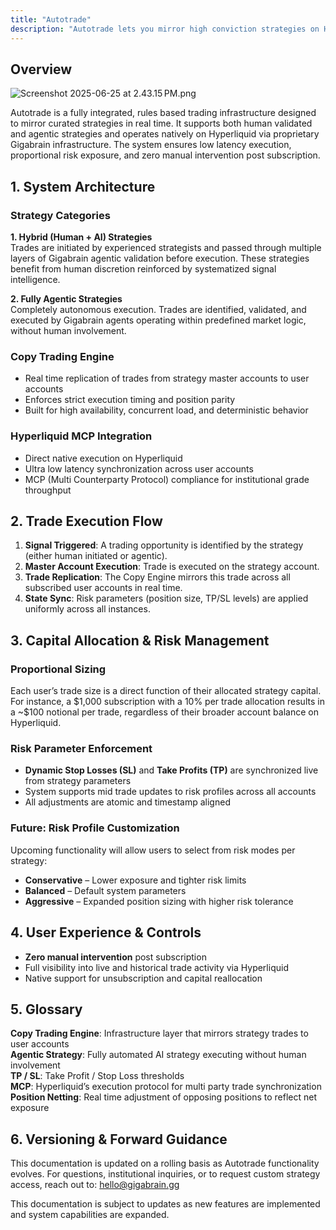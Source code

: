```yaml
---
title: "Autotrade"
description: "Autotrade lets you mirror high conviction strategies on Hyperliquid fully automated, risk managed, and powered by Gigabrain."
---
```


## Overview

![Screenshot 2025-06-25 at 2.43.15 PM.png](/images/Screenshot2025-06-25at2.43.15PM.png)

Autotrade is a fully integrated, rules based trading infrastructure designed to mirror curated strategies in real time. It supports both human validated and agentic strategies and operates natively on Hyperliquid via proprietary Gigabrain infrastructure. The system ensures low latency execution, proportional risk exposure, and zero manual intervention post subscription.

## 1. System Architecture

### Strategy Categories

**1. Hybrid (Human \+ AI) Strategies**\
Trades are initiated by experienced strategists and passed through multiple layers of Gigabrain agentic validation before execution. These strategies benefit from human discretion reinforced by systematized signal intelligence.

**2. Fully Agentic Strategies**\
Completely autonomous execution. Trades are identified, validated, and executed by Gigabrain agents operating within predefined market logic, without human involvement.

### Copy Trading Engine

- Real time replication of trades from strategy master accounts to user accounts
- Enforces strict execution timing and position parity
- Built for high availability, concurrent load, and deterministic behavior

### Hyperliquid MCP Integration

- Direct native execution on Hyperliquid
- Ultra low latency synchronization across user accounts
- MCP (Multi Counterparty Protocol) compliance for institutional grade throughput

## 2. Trade Execution Flow

1. **Signal Triggered**: A trading opportunity is identified by the strategy (either human initiated or agentic).
2. **Master Account Execution**: Trade is executed on the strategy account.
3. **Trade Replication**: The Copy Engine mirrors this trade across all subscribed user accounts in real time.
4. **State Sync**: Risk parameters (position size, TP/SL levels) are applied uniformly across all instances.

## 3. Capital Allocation & Risk Management

### Proportional Sizing

Each user’s trade size is a direct function of their allocated strategy capital. For instance, a \$1,000 subscription with a 10% per trade allocation results in a ~\$100 notional per trade, regardless of their broader account balance on Hyperliquid.

### Risk Parameter Enforcement

- **Dynamic Stop Losses (SL)** and **Take Profits (TP)** are synchronized live from strategy parameters
- System supports mid trade updates to risk profiles across all accounts
- All adjustments are atomic and timestamp aligned

### Future: Risk Profile Customization

Upcoming functionality will allow users to select from risk modes per strategy:

- **Conservative** – Lower exposure and tighter risk limits
- **Balanced** – Default system parameters
- **Aggressive** – Expanded position sizing with higher risk tolerance

## 4. User Experience & Controls

- **Zero manual intervention** post subscription
- Full visibility into live and historical trade activity via Hyperliquid
- Native support for unsubscription and capital reallocation

## 5. Glossary

**Copy Trading Engine**: Infrastructure layer that mirrors strategy trades to user accounts\
**Agentic Strategy**: Fully automated AI strategy executing without human involvement\
**TP / SL**: Take Profit / Stop Loss thresholds\
**MCP**: Hyperliquid’s execution protocol for multi party trade synchronization\
**Position Netting**: Real time adjustment of opposing positions to reflect net exposure

## 6. Versioning & Forward Guidance

This documentation is updated on a rolling basis as Autotrade functionality evolves. For questions, institutional inquiries, or to request custom strategy access, reach out to: [hello@gigabrain.gg](mailto:hello@gigabrain.gg)

<Info>
  This documentation is subject to updates as new features are implemented and system capabilities are expanded.
</Info>